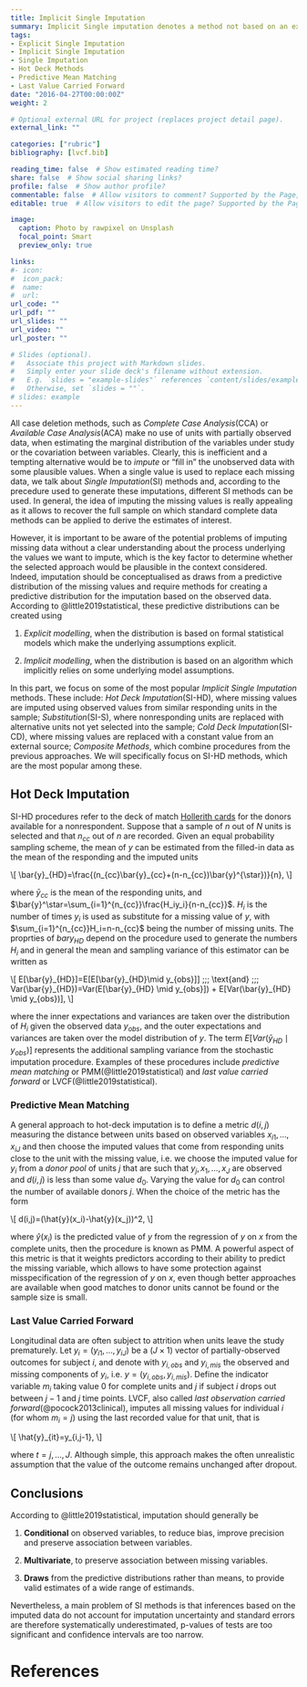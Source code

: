 ```yaml
---
title: Implicit Single Imputation 
summary: Implicit Single imputation denotes a method not based on an explicit model which replaces a missing datum with a single value. In this method the sample size is retrieved. However, the imputed values are assumed to be the real values that would have been observed when the data would have been complete
tags:
- Explicit Single Imputation
- Implicit Single Imputation
- Single Imputation
- Hot Deck Methods
- Predictive Mean Matching
- Last Value Carried Forward
date: "2016-04-27T00:00:00Z"
weight: 2

# Optional external URL for project (replaces project detail page).
external_link: ""

categories: ["rubric"]
bibliography: [lvcf.bib]

reading_time: false  # Show estimated reading time?
share: false  # Show social sharing links?
profile: false  # Show author profile?
commentable: false  # Allow visitors to comment? Supported by the Page, Post, and Docs content types.
editable: true  # Allow visitors to edit the page? Supported by the Page, Post, and Docs content types.

image:
  caption: Photo by rawpixel on Unsplash
  focal_point: Smart
  preview_only: true

links:
#- icon: 
#  icon_pack: 
#  name: 
#  url: 
url_code: ""
url_pdf: ""
url_slides: ""
url_video: ""
url_poster: ""

# Slides (optional).
#   Associate this project with Markdown slides.
#   Simply enter your slide deck's filename without extension.
#   E.g. `slides = "example-slides"` references `content/slides/example-slides.md`.
#   Otherwise, set `slides = ""`.
# slides: example
---
```


All case deletion methods, such as *Complete Case Analysis*(CCA) or *Available Case Analysis*(ACA) make no use of units with partially observed data, when estimating the marginal distribution of the variables under study or the covariation between variables. Clearly, this is inefficient and a tempting alternative would be to *impute* or "fill in" the unobserved data with some plausible values. When a single value is used to replace each missing data, we talk about *Single Imputation*(SI) methods and, according to the precedure used to generate these imputations, different SI methods can be used. In general, the idea of imputing the missing values is really appealing as it allows to recover the full sample on which standard complete data methods can be applied to derive the estimates of interest. 

However, it is important to be aware of the potential problems of imputing missing data without a clear understanding about the process underlying the values we want to impute, which is the key factor to determine whether the selected approach would be plausible in the context considered. Indeed, imputation should be conceptualised as draws from a predictive distribution of the missing values and require methods for creating a predictive distribution for the imputation based on the observed data. According to @little2019statistical, these predictive distributions can be created using

1. *Explicit modelling*, when the distribution is based on formal statistical models which make the underlying assumptions explicit.

2. *Implicit modelling*, when the distribution is based on an algorithm which implicitly relies on some underlying model assumptions.


In this part, we focus on some of the most popular *Implicit Single Imputation* methods. These include: *Hot Deck Imputation*(SI-HD), where missing values are imputed using observed values from similar responding units in the sample; *Substitution*(SI-S), where nonresponding units are replaced with alternative units not yet selected into the sample; *Cold Deck Imputation*(SI-CD), where missing values are replaced with a constant value from an external source; *Composite Methods*, which combine procedures from the previous approaches. We will specifically focus on SI-HD methods, which are the most popular among these.

## Hot Deck Imputation

SI-HD procedures refer to the deck of match [Hollerith cards](https://en.wikipedia.org/wiki/Punched_card#Hollerith's_early_punched_card_formats) for the donors available for a nonrespondent. Suppose that a sample of $n$ out of $N$ units is selected and that $n_{cc}$ out of $n$ are recorded. Given an equal probability sampling scheme, the mean of $y$ can be estimated from the filled-in data as the mean of the responding and the imputed units

\\[
\\bar{y}\_{HD}=\\frac{(n\_{cc}\\bar{y}\_{cc}+(n-n\_{cc})\\bar{y}\^{\\star})}{n},
\\]

where $\bar{y}_{cc}$ is the mean of the responding units, and $\bar{y}^\star=\sum_{i=1}^{n_{cc}}\frac{H_iy_i}{n-n_{cc}}$. $H_i$ is the number of times $y_i$ is used as substitute for a missing value of $y$, with $\sum_{i=1}^{n_{cc}}H_i=n-n_{cc}$ being the number of missing units. The proprties of $bar{y}_{HD}$ depend on the procedure used to generate the numbers $H_i$ and in general the mean and sampling variance of this estimator can be written as

\\[
E[\\bar{y}\_{HD}]=E[E[\\bar{y}\_{HD}\\mid y\_{obs}]] \;\;\; \\text{and} \;\;\; Var(\\bar{y}\_{HD})=Var(E[\\bar{y}\_{HD} \\mid y\_{obs}]) + E[Var(\\bar{y}\_{HD} \\mid y\_{obs})],
\\]

where the inner expectations and variances are taken over the distribution of $H_i$ given the observed data $y_{obs}$, and the outer expectations and variances are taken over the model distribution of $y$. The term $E[Var(\bar{y}_{HD} \mid y_{obs})]$ represents the additional sampling variance from the stochastic imputation procedure. Examples of these procedures include *predictive mean matching* or PMM(@little2019statistical) and *last value carried forward* or LVCF(@little2019statistical).

### Predictive Mean Matching

A general approach to hot-deck imputation is to define a metric $d(i,j)$ measuring the distance between units based on observed variables $x_{i1},\ldots,x_{iJ}$ and then choose the imputed values that come from responding units close to the unit with the missing value, i.e. we choose the imputed value for $y_i$ from a *donor pool* of units $j$ that are such that $y_j,x_1,\ldots,x_J$ are observed and $d(i,j)$ is less than some value $d_0$. Varying the value for $d_0$ can control the number of available donors $j$. When the choice of the metric has the form

\\[
d(i,j)=(\\hat{y}(x\_i)-\\hat{y}(x\_j))\^2,
\\]

where $\hat{y}(x_i)$ is the predicted value of $y$ from the regression of $y$ on $x$ from the complete units, then the procedure is known as PMM. A powerful aspect of this metric is that it weights predictors according to their ability to predict the missing variable, which allows to have some protection against misspecification of the regression of $y$ on $x$, even though better approaches are available when good matches to donor units cannot be found or the sample size is small. 

### Last Value Carried Forward

Longitudinal data are often subject to attrition when units leave the study prematurely. Let $y_i=(y_{i1},\ldots,y_{iJ})$ be a $(J\times1)$ vector of partially-observed outcomes for subject $i$, and denote with $y_{i,obs}$ and $y_{i,mis}$ the observed and missing components of $y_i$, i.e. $y=(y_{i,obs},y_{i,mis})$. Define the indicator variable $m_i$ taking value 0 for complete units and $j$ if subject $i$ drops out between $j-1$ and $j$ time points. LVCF, also called *last observation carried forward*(@pocock2013clinical), imputes all missing values for individual $i$ (for whom $m_i=j$) using the last recorded value for that unit, that is

\\[
\\hat{y}\_{it}=y\_{i,j-1},
\\]

where $t=j,\ldots,J$. Although simple, this approach makes the often unrealistic assumption that the value of the outcome remains unchanged after dropout.

## Conclusions

According to @little2019statistical, imputation should generally be

1. **Conditional** on observed variables, to reduce bias, improve precision and preserve association between variables.

2. **Multivariate**, to preserve association between missing variables.

3. **Draws** from the predictive distributions rather than means, to provide valid estimates of a wide range of estimands.

Nevertheless, a main problem of SI methods is that inferences based on the imputed data do not account for imputation uncertainty and standard errors are therefore systematically underestimated, p-values of tests are too significant and confidence intervals are too narrow.



# References
